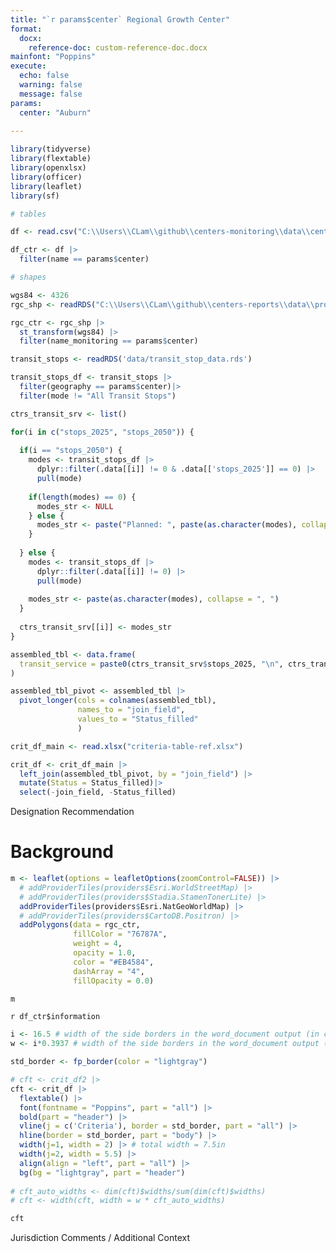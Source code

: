 ```yaml
---
title: "`r params$center` Regional Growth Center"
format:
  docx:
    reference-doc: custom-reference-doc.docx
mainfont: "Poppins"
execute: 
  echo: false
  warning: false
  message: false
params:
  center: "Auburn"
 
---
```


```r
library(tidyverse)
library(flextable)
library(openxlsx)
library(officer)
library(leaflet)
library(sf)
```

```r

# tables

df <- read.csv("C:\\Users\\CLam\\github\\centers-monitoring\\data\\centers_information.csv")

df_ctr <- df |> 
  filter(name == params$center)

# shapes

wgs84 <- 4326
rgc_shp <- readRDS("C:\\Users\\CLam\\github\\centers-reports\\data\\proposed_rgcs.rds")

rgc_ctr <- rgc_shp |>
  st_transform(wgs84) |> 
  filter(name_monitoring == params$center)

```

```r
transit_stops <- readRDS('data/transit_stop_data.rds')

transit_stops_df <- transit_stops |> 
  filter(geography == params$center)|> 
  filter(mode != "All Transit Stops")

ctrs_transit_srv <- list()

for(i in c("stops_2025", "stops_2050")) {
  
  if(i == "stops_2050") {
    modes <- transit_stops_df |> 
      dplyr::filter(.data[[i]] != 0 & .data[['stops_2025']] == 0) |> 
      pull(mode)
    
    if(length(modes) == 0) {
      modes_str <- NULL
    } else {
      modes_str <- paste("Planned: ", paste(as.character(modes), collapse = ", "))
    }
    
  } else {
    modes <- transit_stops_df |> 
      dplyr::filter(.data[[i]] != 0) |> 
      pull(mode)
    
    modes_str <- paste(as.character(modes), collapse = ", ")
  }
  
  ctrs_transit_srv[[i]] <- modes_str
}
```

```r
assembled_tbl <- data.frame(
  transit_service = paste0(ctrs_transit_srv$stops_2025, "\n", ctrs_transit_srv$stops_2050)
)

assembled_tbl_pivot <- assembled_tbl |> 
  pivot_longer(cols = colnames(assembled_tbl),
               names_to = "join_field",
               values_to = "Status_filled"
               )

crit_df_main <- read.xlsx("criteria-table-ref.xlsx")

crit_df <- crit_df_main |>
  left_join(assembled_tbl_pivot, by = "join_field") |>
  mutate(Status = Status_filled)|> 
  select(-join_field, -Status_filled)

```

:::{custom-style="Designation Recommendation"}
Designation Recommendation
:::

# Background

```r

m <- leaflet(options = leafletOptions(zoomControl=FALSE)) |>
  # addProviderTiles(providers$Esri.WorldStreetMap) |>
  # addProviderTiles(providers$Stadia.StamenTonerLite) |>
  addProviderTiles(providers$Esri.NatGeoWorldMap) |>
  # addProviderTiles(providers$CartoDB.Positron) |>
  addPolygons(data = rgc_ctr,
              fillColor = "76787A",
              weight = 4,
              opacity = 1.0,
              color = "#EB4584",
              dashArray = "4",
              fillOpacity = 0.0)

m
```

`r df_ctr$information`

```r

i <- 16.5 # width of the side borders in the word_document output (in centimeters)
w <- i*0.3937 # width of the side borders in the word_document output (in inches)

```

```r

std_border <- fp_border(color = "lightgray")

# cft <- crit_df2 |>
cft <- crit_df |>
  flextable() |> 
  font(fontname = "Poppins", part = "all") |> 
  bold(part = "header") |>
  vline(j = c('Criteria'), border = std_border, part = "all") |> 
  hline(border = std_border, part = "body") |> 
  width(j=1, width = 2) |> # total width = 7.5in
  width(j=2, width = 5.5) |> 
  align(align = "left", part = "all") |> 
  bg(bg = "lightgray", part = "header")
  
# cft_auto_widths <- dim(cft)$widths/sum(dim(cft)$widths)
# cft <- width(cft, width = w * cft_auto_widths) 

cft
```


:::{custom-style="Comment Header"}
Jurisdiction Comments / Additional Context
:::





